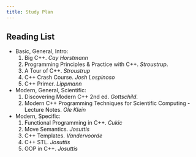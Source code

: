 ```yaml
---
title: Study Plan
---
```


## 

## Reading List

* Basic, General, Intro: 
    1. Big C++. *Cay Horstmann*
    6. Programming Principles & Practice with C++. *Stroustrup*. 
    5. A Tour of C++. *Stroustrup*
    1. C++ Crash Course. *Josh Lospinoso*
    7. C++ Primer. *Lippmann*
* Modern, General, Scientific: 
    1. Discovering Modern C++ 2nd ed. *Gottschild*.
    2. Modern C++ Programming Techniques for Scientific Computing - Lecture Notes. *Ole Klein*
* Modern, Specific:
    1. Functional Programming in C++. *Cukic*
    4. Move Semantics. *Josuttis*
    8. C++ Templates. *Vandervoorde* 
    10. C++ STL. *Josuttis*
    9. OOP in C++. *Josuttis*